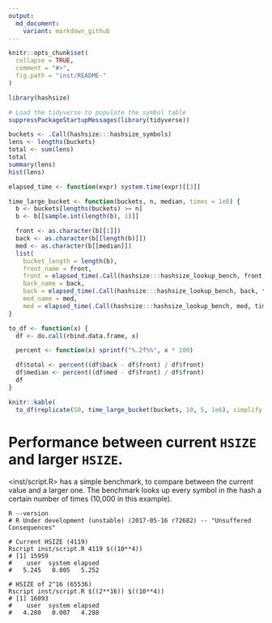 ```yaml
---
output:
  md_document:
    variant: markdown_github
---
```


<!-- README.md is generated from README.Rmd. Please edit that file -->

```r
knitr::opts_chunk$set(
  collapse = TRUE,
  comment = "#>",
  fig.path = "inst/README-"
)
```

```r
library(hashsize)

# Load the tidyverse to populate the symbol table
suppressPackageStartupMessages(library(tidyverse))

buckets <- .Call(hashsize:::hashsize_symbols)
lens <- lengths(buckets)
total <- sum(lens)
total
summary(lens)
hist(lens)

elapsed_time <- function(expr) system.time(expr)[[3]]

time_large_bucket <- function(buckets, n, median, times = 1e8) {
  b <- buckets[lengths(buckets) >= n]
  b <- b[[sample.int(length(b), 1)]]

  front <- as.character(b[[1]])
  back <- as.character(b[[length(b)]])
  med <- as.character(b[[median]])
  list(
    bucket_length = length(b),
    front_name = front,
    front = elapsed_time(.Call(hashsize:::hashsize_lookup_bench, front, times)),
    back_name = back,
    back = elapsed_time(.Call(hashsize:::hashsize_lookup_bench, back, times)),
    med_name = med,
    med = elapsed_time(.Call(hashsize:::hashsize_lookup_bench, med, times)))
}

to_df <- function(x) {
  df <- do.call(rbind.data.frame, x)

  percent <- function(x) sprintf("%.2f%%", x * 100)

  df$total <- percent((df$back - df$front) / df$front)
  df$median <- percent((df$med - df$front) / df$front)
  df
}

knitr::kable(
  to_df(replicate(50, time_large_bucket(buckets, 10, 5, 1e6), simplify = FALSE)))
```

# Performance between current `HSIZE` and larger `HSIZE`.
<inst/script.R> has a simple benchmark, to compare between the current value
and a larger one. The benchmark looks up every symbol in the hash a certain
number of times (10,000 in this example).

```shell
R --version
# R Under development (unstable) (2017-05-16 r72682) -- "Unsuffered Consequences"

# Current HSIZE (4119)
Rscript inst/script.R 4119 $((10**4))
# [1] 15959
#    user  system elapsed
#   5.245   0.005   5.252

# HSIZE of 2^16 (65536)
Rscript inst/script.R $((2**16)) $((10**4))
# [1] 16093
#    user  system elapsed
#   4.280   0.007   4.288
```
